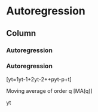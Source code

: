 Autoregression
===================================== 
Column
-------------------------

### Autoregression

<h3>Autoregression</h3>

 
 
\[yt=1yt-1+2yt-2++pyt-p+t\]
 
  
Moving average of order q [MA(q)]
 
 yt
 